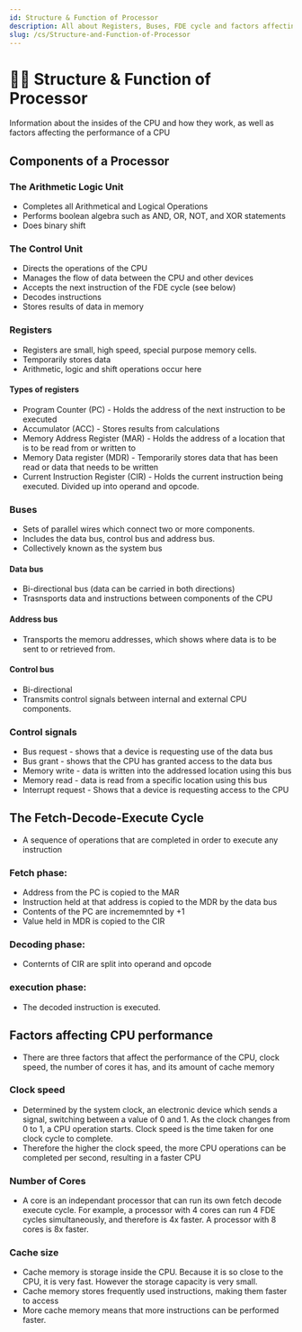 ```yaml
---
id: Structure & Function of Processor
description: All about Registers, Buses, FDE cycle and factors affecting CPU performance
slug: /cs/Structure-and-Function-of-Processor
---
```


# 👨‍💻 Structure & Function of Processor


Information about the insides of the CPU and how they work, as well as factors affecting the performance of a CPU

## Components of a Processor

### The Arithmetic Logic Unit

- Completes all Arithmetical and Logical Operations
- Performs boolean algebra such as AND, OR, NOT, and XOR statements
- Does binary shift

### The Control Unit

- Directs the operations of the CPU
- Manages the flow of data between the CPU and other devices
- Accepts the next instruction of the FDE cycle (see below)
- Decodes instructions
- Stores results of data in memory

### Registers

- Registers are small, high speed, special purpose memory cells.
- Temporarily stores data
- Arithmetic, logic and shift operations occur here
 
 #### Types of registers

- Program Counter (PC) - Holds the address of the next instruction to be executed
- Accumulator (ACC) - Stores results from calculations
- Memory Address Register (MAR) - Holds the address of a location that is to be read from or written to
- Memory Data register (MDR) - Temporarily stores data that has been read or data that needs to be written
- Current Instruction Register (CIR) - Holds the current instruction being executed. Divided up into operand and opcode.

### Buses

- Sets of parallel wires which connect two or more components.
- Includes the data bus, control bus and address bus.
- Collectively known as the system bus


#### Data bus

- Bi-directional bus (data can be carried in both directions)
- Trasnsports data and instructions between components of the CPU

#### Address bus

- Transports the memoru addresses, which shows where data is to be sent to or retrieved from.

#### Control bus

- Bi-directional
- Transmits control signals between internal and external CPU components.

### Control signals

- Bus request - shows that a device is requesting use of the data bus
- Bus grant - shows that the CPU has granted access to the data bus
- Memory write - data is written into the addressed location using this bus
- Memory read - data is read from a specific location using this bus
- Interrupt request - Shows that a device is requesting access to the CPU

## The Fetch-Decode-Execute Cycle

- A sequence of operations that are completed in order to execute any instruction

### Fetch phase:

- Address from the PC is copied to the MAR
- Instruction held at that address is copied to the MDR by the data bus
- Contents of the PC are incrememnted by +1
- Value held in MDR is copied to the CIR

### Decoding phase:

- Conternts of CIR are split into operand and opcode

### execution phase:

- The decoded instruction is executed.


## Factors affecting CPU performance

- There are three factors that affect the performance of the CPU, clock speed, the number of cores it has, and its amount of cache memory

### Clock speed

- Determined by the system clock, an electronic device which sends a signal, switching between a value of 0 and 1. As the clock changes from 0 to 1, a CPU operation starts. Clock speed is the time taken for one clock cycle to complete.
- Therefore the higher the clock speed, the more CPU operations can be completed per second, resulting in a faster CPU

### Number of Cores

- A core is an independant processor that can run its own fetch decode execute cycle. For example, a processor with 4 cores can run 4 FDE cycles simultaneously, and therefore is 4x faster. A processor with 8 cores is 8x faster.

### Cache size

- Cache memory is storage inside the CPU. Because it is so close to the CPU, it is very fast. However the storage capacity is very small.
- Cache memory stores frequently used instructions, making them faster to access
- More cache memory means that more instructions can be performed faster.
